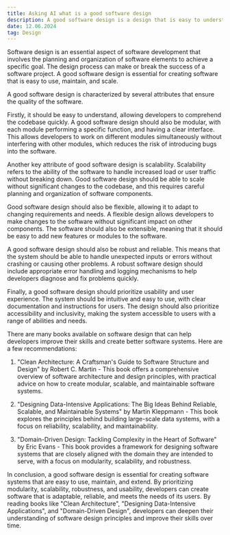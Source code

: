 ```yaml
---
title: Asking AI what is a good software design
description: A good software design is a design that is easy to understand, maintain, and extend.
date: 12.06.2024
tag: Design
---
```


Software design is an essential aspect of software development that involves the planning and organization of software elements to achieve a specific goal. The design process can make or break the success of a software project. A good software design is essential for creating software that is easy to use, maintain, and scale.

A good software design is characterized by several attributes that ensure the quality of the software. 

Firstly, it should be easy to understand, allowing developers to comprehend the codebase quickly. A good software design should also be modular, with each module performing a specific function, and having a clear interface. This allows developers to work on different modules simultaneously without interfering with other modules, which reduces the risk of introducing bugs into the software.

Another key attribute of good software design is scalability. Scalability refers to the ability of the software to handle increased load or user traffic without breaking down. Good software design should be able to scale without significant changes to the codebase, and this requires careful planning and organization of software components.

Good software design should also be flexible, allowing it to adapt to changing requirements and needs. A flexible design allows developers to make changes to the software without significant impact on other components. The software should also be extensible, meaning that it should be easy to add new features or modules to the software.

A good software design should also be robust and reliable. This means that the system should be able to handle unexpected inputs or errors without crashing or causing other problems. A robust software design should include appropriate error handling and logging mechanisms to help developers diagnose and fix problems quickly.

Finally, a good software design should prioritize usability and user experience. The system should be intuitive and easy to use, with clear documentation and instructions for users. The design should also prioritize accessibility and inclusivity, making the system accessible to users with a range of abilities and needs.

There are many books available on software design that can help developers improve their skills and create better software systems. Here are a few recommendations:

1. "Clean Architecture: A Craftsman's Guide to Software Structure and Design" by Robert C. Martin - This book offers a comprehensive overview of software architecture and design principles, with practical advice on how to create modular, scalable, and maintainable software systems.

2. "Designing Data-Intensive Applications: The Big Ideas Behind Reliable, Scalable, and Maintainable Systems" by Martin Kleppmann - This book explores the principles behind building large-scale data systems, with a focus on reliability, scalability, and maintainability.

3. "Domain-Driven Design: Tackling Complexity in the Heart of Software" by Eric Evans - This book provides a framework for designing software systems that are closely aligned with the domain they are intended to serve, with a focus on modularity, scalability, and robustness.

In conclusion, a good software design is essential for creating software systems that are easy to use, maintain, and extend. By prioritizing modularity, scalability, robustness, and usability, developers can create software that is adaptable, reliable, and meets the needs of its users. By reading books like "Clean Architecture", "Designing Data-Intensive Applications", and "Domain-Driven Design", developers can deepen their understanding of software design principles and improve their skills over time.
